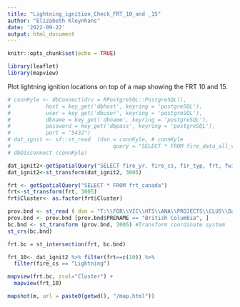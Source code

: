```yaml
---
title: "Lightning_ignition_Check_FRT_10_and _15"
author: "Elizabeth Kleynhans"
date: '2022-09-22'
output: html_document
---
```


```r
knitr::opts_chunk$set(echo = TRUE)

library(leaflet)
library(mapview)
```

Plot lightning ignition locations on top of a map showing the FRT 10 and 15. 
```r

# connKyle <- dbConnect(drv = RPostgreSQL::PostgreSQL(),
#           host = key_get('dbhost', keyring = 'postgreSQL'),
#           user = key_get('dbuser', keyring = 'postgreSQL'),
#           dbname = key_get('dbname', keyring = 'postgreSQL'),
#           password = key_get('dbpass', keyring = 'postgreSQL'),
#           port = "5432")
# dat_ignit <- sf::st_read  (dsn = connKyle, # connKyle
#                                query = "SELECT * FROM fire_data_all_veg")
# dbDisconnect (connKyle)

dat_ignit2<-getSpatialQuery("SELECT fire_yr, fire_cs, fir_typ, frt, fwi_veg, geom FROM fire_data_all_veg")
dat_ignit2<-st_transform(dat_ignit2, 3005) 

frt <- getSpatialQuery("SELECT * FROM frt_canada")
frt<-st_transform(frt, 3005) 
frt$Cluster<- as.factor(frt$Cluster)

prov.bnd <- st_read ( dsn = "T:\\FOR\\VIC\\HTS\\ANA\\PROJECTS\\CLUS\\Data\\admin_boundaries\\province\\gpr_000b11a_e.shp", stringsAsFactors = T) # Read simple features from file or database, or retrieve layer names and their geometry type(s)
prov.bnd <- prov.bnd [prov.bnd$PRENAME == "British Columbia", ] 
bc.bnd <- st_transform (prov.bnd, 3005) #Transform coordinate system
st_crs(bc.bnd)

frt.bc = st_intersection(frt, bc.bnd)

frt_10<- dat_ignit2 %>% filter(frt==c(10)) %>%
  filter(fire_cs == "Lightning")

mapview(frt.bc, zcol="Cluster") + 
  mapview(frt_10)

mapshot(m, url = paste0(getwd(), "/map.html"))


```

